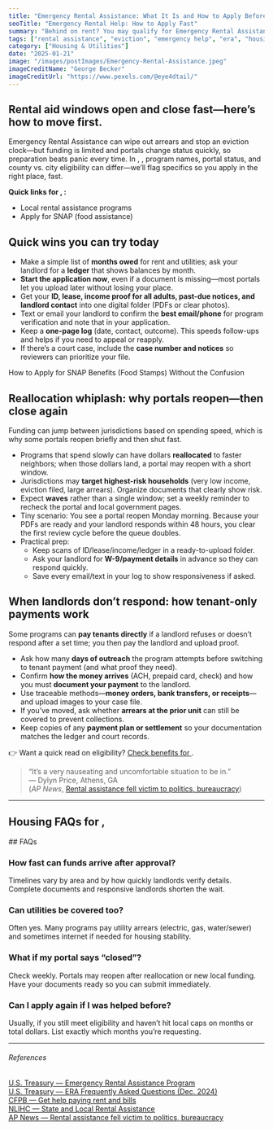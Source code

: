 ```yaml
---
title: "Emergency Rental Assistance: What It Is and How to Apply Before It's Gone"
seoTitle: "Emergency Rental Help: How to Apply Fast"
summary: "Behind on rent? You may qualify for Emergency Rental Assistance (ERA) — a federal program that helps cover rent and utility costs for those at risk of eviction. Learn how it works, who qualifies, and how to apply fast."
tags: ["rental assistance", "eviction", "emergency help", "era", "housing aid"]
category: ["Housing & Utilities"]
date: "2025-01-21"
image: "/images/postImages/Emergency-Rental-Assistance.jpeg"
imageCreditName: "George Becker"
imageCreditUrl: "https://www.pexels.com/@eye4dtail/"
---
```


## Rental aid windows open and close fast—here’s how to move first.

Emergency Rental Assistance can wipe out arrears and stop an eviction clock—but funding is limited and portals change status quickly, so preparation beats panic every time. <IfLocation>In <City/>, <State/>, program names, portal status, and county vs. city eligibility can differ—we’ll flag <State/> specifics so you apply in the right place, fast.</IfLocation>

<BenefitsCtaBanner />

<IfLocation>
<div className="not-prose my-12 p-4 rounded-xl border-[3px] bg-muted">
  <p className="mb-2"><strong>Quick links for <City/>, <State/>:</strong></p>
  <ul className="list-disc ml-5 space-y-1">
    <li><ResourceLink name="liheap">Local rental assistance programs</ResourceLink></li>
    <li><ResourceLink name="snap">Apply for SNAP (food assistance)</ResourceLink></li>
  </ul>
</div>
</IfLocation>

## Quick wins you can try today
- Make a simple list of **months owed** for rent and utilities; ask your landlord for a **ledger** that shows balances by month.
- **Start the application now**, even if a document is missing—most portals let you upload later without losing your place.
- Get your **ID, lease, income proof for all adults, past-due notices, and landlord contact** into one digital folder (PDFs or clear photos).
- Text or email your landlord to confirm the **best email/phone** for program verification and note that in your application.
- Keep a **one-page log** (date, contact, outcome). This speeds follow-ups and helps if you need to appeal or reapply.
- If there’s a court case, include the **case number and notices** so reviewers can prioritize your file.

<CrossLink href="./how-to-apply-for-snap-benefits-food-stamps-without-the-confusion">How to Apply for SNAP Benefits (Food Stamps) Without the Confusion</CrossLink>

## Reallocation whiplash: why portals reopen—then close again
Funding can jump between jurisdictions based on spending speed, which is why some portals reopen briefly and then shut fast.
- Programs that spend slowly can have dollars **reallocated** to faster neighbors; when those dollars land, a portal may reopen with a short window.
- Jurisdictions may **target highest-risk households** (very low income, eviction filed, large arrears). Organize documents that clearly show risk.
- Expect **waves** rather than a single window; set a weekly reminder to recheck the portal and local government pages.
- Tiny scenario: You see a portal reopen Monday morning. Because your PDFs are ready and your landlord responds within 48 hours, you clear the first review cycle before the queue doubles.
- Practical prep:
  - Keep scans of ID/lease/income/ledger in a ready-to-upload folder.
  - Ask your landlord for **W-9/payment details** in advance so they can respond quickly.
  - Save every email/text in your log to show responsiveness if asked.

## When landlords don’t respond: how tenant-only payments work
Some programs can **pay tenants directly** if a landlord refuses or doesn’t respond after a set time; you then pay the landlord and upload proof.
- Ask how many **days of outreach** the program attempts before switching to tenant payment (and what proof they need).
- Confirm **how the money arrives** (ACH, prepaid card, check) and how you must **document your payment** to the landlord.
- Use traceable methods—**money orders, bank transfers, or receipts**—and upload images to your case file.
- If you’ve moved, ask whether **arrears at the prior unit** can still be covered to prevent collections.
- Keep copies of any **payment plan or settlement** so your documentation matches the ledger and court records.

<IfLocation>
<div className="mt-3">👉 Want a quick read on eligibility? <a href="/tools/check-benefits" className="underline">Check benefits for <City/></a>.</div>
</IfLocation>

> “It’s a very nauseating and uncomfortable situation to be in.”  
> — Dylyn Price, Athens, GA  
(*AP News*, [Rental assistance fell victim to politics, bureaucracy](https://apnews.com/article/coronavirus-pandemic-business-government-and-politics-health-9c796ca23b611e0ed7d5e86f0fda3b5f))

---

<IfLocation>
  <h2>Housing FAQs for <City/>, <State/></h2>
  <ResourceLink name="housing" field="faqs" />
</IfLocation>

<IfNoLocation>
## FAQs

### How fast can funds arrive after approval?
Timelines vary by area and by how quickly landlords verify details. Complete documents and responsive landlords shorten the wait.

### Can utilities be covered too?
Often yes. Many programs pay utility arrears (electric, gas, water/sewer) and sometimes internet if needed for housing stability.

### What if my portal says “closed”?
Check weekly. Portals may reopen after reallocation or new local funding. Have your documents ready so you can submit immediately.

### Can I apply again if I was helped before?
Usually, if you still meet eligibility and haven’t hit local caps on months or total dollars. List exactly which months you’re requesting.
</IfNoLocation>

---
###### References

<div className="references">
<a href="https://home.treasury.gov/policy-issues/coronavirus/assistance-for-state-local-and-tribal-governments/emergency-rental-assistance-program" target="_blank" rel="noopener noreferrer">U.S. Treasury — Emergency Rental Assistance Program</a><br />
<a href="https://home.treasury.gov/system/files/136/ERA-FAQs-12042024.pdf" target="_blank" rel="noopener noreferrer">U.S. Treasury — ERA Frequently Asked Questions (Dec. 2024)</a><br />
<a href="https://www.consumerfinance.gov/housing/housing-insecurity/help-for-renters/get-help-paying-rent-and-bills/" target="_blank" rel="noopener noreferrer">CFPB — Get help paying rent and bills</a><br />
<a href="https://nlihc.org/rental-assistance" target="_blank" rel="noopener noreferrer">NLIHC — State and Local Rental Assistance</a><br />
<a href="https://apnews.com/article/coronavirus-pandemic-business-government-and-politics-health-9c796ca23b611e0ed7d5e86f0fda3b5f" target="_blank" rel="noopener noreferrer">AP News — Rental assistance fell victim to politics, bureaucracy</a>
</div>
